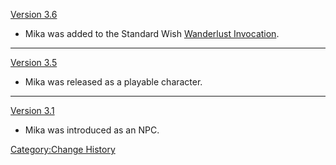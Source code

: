 [[Version 3.6]]
* Mika was added to the Standard Wish [[Wanderlust Invocation]].
----
[[Version 3.5]]
* Mika was released as a playable character.
----
[[Version 3.1]]
* Mika was introduced as an NPC.
<noinclude>[[Category:Change History]]</noinclude>
